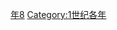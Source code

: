 {{Catnav|頁面分類|历史|歷史時代|年|1世纪各年}}
{{Commons category|8}}

[[Category:0年代|年8]]
[[Category:1世纪各年|Category:1世纪各年]]